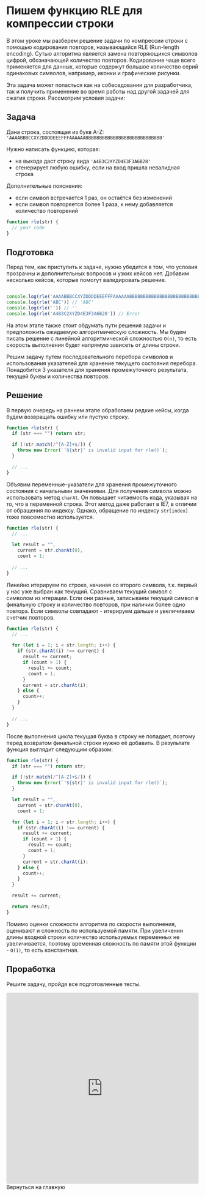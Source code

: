 
<SEO title="RLE" />

# Пишем функцию RLE для компрессии строки

В этом уроке мы разберем решение задачи по компрессии строки с помощью кодирования повторов,
называющийся RLE (Run-length encoding). Сутью алгоритма является замена повторяющихся символов
цифрой, обозначающей количество повторов. Кодирование чаще всего применяется для данных, которые
содержут большое количество серий одинаковых символов, например, иконки и графические рисунки.

Эта задача может попасться как на собеседовании для разработчика, так и получить применение во
время работы над другой задачей для сжатия строки. Рассмотрим условия задачи:

## Задача

Дана строка, состоящая из букв A-Z: `'AAAABBBCCXYZDDDDEEEFFFAAAAAABBBBBBBBBBBBBBBBBBBBBBBBBBBB'`

Нужно написать функцию, которая:
- на выходе даст строку вида `'A4B3C2XYZD4E3F3A6B28'`
- сгенерирует любую ошибку, если на вход пришла невалидная строка

Дополнительные пояснения:
- eсли символ встречается 1 раз, он остаётся без изменений
- если символ повторяется более 1 раза, к нему добавляется количество повторений

```javascript
function rle(str) {
  // your code 
}
```

## Подготовка

Перед тем, как приступить к задаче, нужно убедится в том, что условия прозрачны и дополнительных
вопросов и узких кейсов нет. Добавим несколько кейсов, которые помогут валидировать решение.

```javascript

console.log(rle('AAAABBBCCXYZDDDDEEEFFFAAAAAABBBBBBBBBBBBBBBBBBBBBBBBBBBB')) // 'A4B3C2XYZD4E3F3A6B28'
console.log(rle('ABC')) // 'ABC'
console.log(rle('')) // ''
console.log(rle('A4B3C2XYZD4E3F3A6B28')) // Error
```

На этом этапе также стоит обдумать пути решения задачи и предположить ожидаемую
алгоритмическую сложность. Мы будем писать решение с линейной алгоритмической
сложностью `O(n)`, то есть скорость выполнения будет напрямую зависеть
от длины строки.

Решим задачу путем последовательного перебора символов и использования указателей
для хранение текущего состояния перебора. Понадобится 3 указателя для хранения
промежуточного результата, текущей буквы и количества повторов.

## Решение

В первую очередь на раннем этапе обработаем редкие кейсы, когда будем возвращать
ошибку или пустую строку.

```javascript
function rle(str) {
  if (str === "") return str;

  if (!str.match(/^[A-Z]+$/)) {
    throw new Error(`'${str}' is invalid input for rle()`);
  }

  // ...
}

```

Объявим переменные-указатели для хранения промежуточного состояния с начальными значениями.
Для получения символа можно использовать метод `charAt`. Он повышает читаемость кода,
указывая на то, что в переменной строка. Этот метод даже работает в IE7, в отличии
от обращения по индексу. Однако, обращение по индексу `str[index]` тоже повсеместно
используется.


```javascript
function rle(str) {
  // ...

  let result = "",
    current = str.charAt(0),
    count = 1;
     
  // ...
}
```

Линейно итерируем по строке, начиная со второго символа, т.к. первый у нас уже выбран
как текущий. Сравниваем текущий символ с символом из итерации. Если они разные, записываем
текущий символ в финальную строку и количество повторов, при наличии более одно повтора.
Если символы совпадают - итерируем дальше и увеличиваем счетчик повторов.

```javascript
function rle(str) {
  // ...

  for (let i = 1; i < str.length; i++) {
    if (str.charAt(i) !== current) {
      result += current;
      if (count > 1) {
        result += count;
        count = 1;
      }
      current = str.charAt(i);
    } else {
      count++;
    }
  }

  // ...
}
```

После выполнения цикла текущая буква в строку не попадает, поэтому перед возвратом
финальной строки нужно её добавить. В результате функция выглядит следующим образом:

```javascript
function rle(str) {
  if (str === "") return str;

  if (!str.match(/^[A-Z]+$/)) {
    throw new Error(`'${str}' is invalid input for rle()`);
  }

  let result = "",
    current = str.charAt(0),
    count = 1;

  for (let i = 1; i < str.length; i++) {
    if (str.charAt(i) !== current) {
      result += current;
      if (count > 1) {
        result += count;
        count = 1;
      }
      current = str.charAt(i);
    } else {
      count++;
    }
  }

  result += current;

  return result;
}
```

Помимо оценки сложности алгоритма по скорости выполнения, оценивают и сложность по
используемой памяти. При увеличении длины входной строки количество используемых
переменных не увеличивается, поэтому временная сложность по памяти этой
функции - `O(1)`, то есть константная.

## Проработка

Решите задачу, пройдя все подготовленные тесты.


<iframe src="https://codesandbox.io/embed/rle-eo0fp?fontsize=14&hidenavigation=1&previewwindow=tests&theme=dark"
     style="width:100%; height:500px; border:0; border-radius: 4px; overflow:hidden;"
     title="RLE"
     allow="accelerometer; ambient-light-sensor; camera; encrypted-media; geolocation; gyroscope; hid; microphone; midi; payment; usb; vr; xr-spatial-tracking"
     sandbox="allow-forms allow-modals allow-popups allow-presentation allow-same-origin allow-scripts"
   ></iframe>

<Link to="/">Вернуться на главную</Link>
